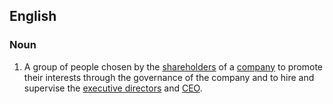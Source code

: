 ==English==
{{wikipedia}}
===Noun===
{{en-noun}}

# A group of people chosen by the [[shareholder]]s of a [[company]] to promote their interests through the governance of the company and to hire and supervise the [[executive director]]s and [[CEO]].